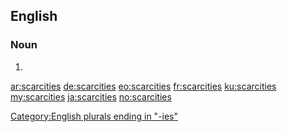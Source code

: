 ==English==

===Noun===
{{head|en|plural}}

# {{plural of|scarcity|lang=en}}

[[Category:English plurals ending in "-ies"]]

[[ar:scarcities]]
[[de:scarcities]]
[[eo:scarcities]]
[[fr:scarcities]]
[[ku:scarcities]]
[[my:scarcities]]
[[ja:scarcities]]
[[no:scarcities]]